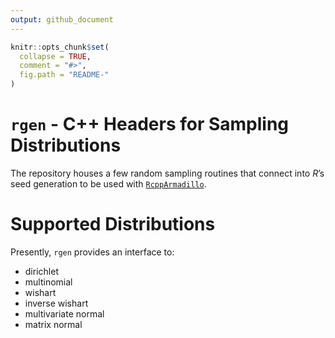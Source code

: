 ```yaml
---
output: github_document
---
```


<!-- README.md is generated from README.Rmd. Please edit that file -->

```r
knitr::opts_chunk$set(
  collapse = TRUE,
  comment = "#>",
  fig.path = "README-"
)
```

# `rgen` - C++ Headers for Sampling Distributions
The repository houses a few random sampling routines that connect into *R*'s seed generation to be used with [`RcppArmadillo`](https://github.com/RcppCore/RcppArmadillo).


# Supported Distributions

Presently, `rgen` provides an interface to:

- dirichlet
- multinomial
- wishart
- inverse wishart
- multivariate normal
- matrix normal

